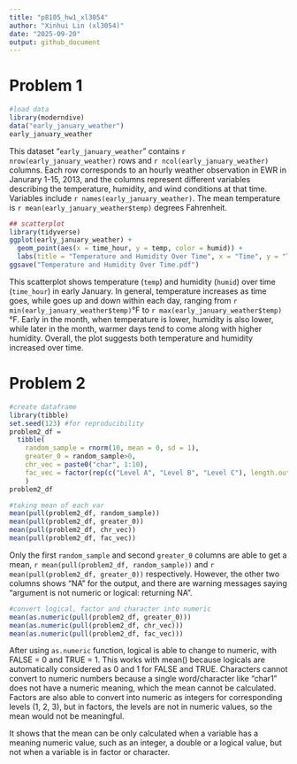 ```yaml
---
title: "p8105_hw1_xl3054"
author: "Xinhui Lin (xl3054)"
date: "2025-09-20"
output: github_document
---
```


# Problem 1

```r
#load data
library(moderndive)
data("early_january_weather")
early_january_weather
```
This dataset "`early_january_weather`" contains `r nrow(early_january_weather)` rows and `r ncol(early_january_weather)` columns. Each row corresponds to an hourly weather observation in EWR in Janurary 1-15, 2013, and the columns represent different variables describing the temperature, humidity, and wind conditions at that time. Variables include `r names(early_january_weather)`. The mean temperature is `r mean(early_january_weather$temp)` degrees Fahrenheit.

```r
## scatterplot
library(tidyverse)
ggplot(early_january_weather) + 
  geom_point(aes(x = time_hour, y = temp, color = humid)) + 
  labs(title = "Temperature and Humidity Over Time", x = "Time", y = "Temperature", color = "Humidity")
ggsave("Temperature and Humidity Over Time.pdf")
```

This scatterplot shows temperature (`temp`) and humidity (`humid`) over time (`time_hour`) in early January. In general, temperature increases as time goes, while goes up and down within each day, ranging from `r min(early_january_weather$temp)`°F to `r max(early_january_weather$temp)`°F. Early in the month, when temperature is lower, humidity is also lower, while later in the month, warmer days tend to come along with higher humidity. Overall, the plot suggests both temperature and humidity increased over time.


# Problem 2
```r
#create dataframe
library(tibble)
set.seed(123) #for reproducibility
problem2_df = 
  tibble(
    random_sample = rnorm(10, mean = 0, sd = 1),
    greater_0 = random_sample>0,
    chr_vec = paste0("char", 1:10), 
    fac_vec = factor(rep(c("Level A", "Level B", "Level C"), length.out = 10))
    )
problem2_df
```

```r
#taking mean of each var
mean(pull(problem2_df, random_sample))
mean(pull(problem2_df, greater_0))
mean(pull(problem2_df, chr_vec))
mean(pull(problem2_df, fac_vec))
```

Only the first `random_sample` and second `greater_0` columns are able to get a mean, `r mean(pull(problem2_df, random_sample))` and `r mean(pull(problem2_df, greater_0))` respectively. However, the other two columns shows "NA" for the output, and there are warning messages saying "argument is not numeric or logical: returning NA".

```r
#convert logical, factor and character into numeric
mean(as.numeric(pull(problem2_df, greater_0)))
mean(as.numeric(pull(problem2_df, chr_vec)))
mean(as.numeric(pull(problem2_df, fac_vec)))
```
After using `as.numeric` function, logical is able to change to numeric, with FALSE = 0 and TRUE = 1. This works with mean() because logicals are automatically considered as 0 and 1 for FALSE and TRUE.
Characters cannot convert to numeric numbers because a single word/character like "char1" does not have a numeric meaning, which the mean cannot be calculated.
Factors are also able to convert into numeric as integers for corresponding levels (1, 2, 3), but in factors, the levels are not in numeric values, so the mean would not be meaningful.

It shows that the mean can be only calculated when a variable has a meaning numeric value, such as an integer, a double or a logical value, but not when a variable is in factor or character.

